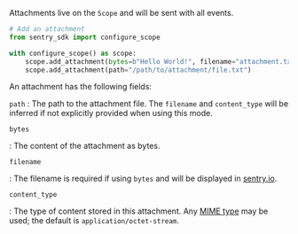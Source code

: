 Attachments live on the `Scope` and will be sent with all events.

```python
# Add an attachment
from sentry_sdk import configure_scope

with configure_scope() as scope:
    scope.add_attachment(bytes=b"Hello World!", filename="attachment.txt")
    scope.add_attachment(path="/path/to/attachment/file.txt")
```

An attachment has the following fields:

`path`
: The path to the attachment file. The `filename` and `content_type` will be inferred if not explicitly provided when using this mode.

`bytes`

: The content of the attachment as bytes.

`filename`

: The filename is required if using `bytes` and will be displayed in [sentry.io](https://sentry.io).

`content_type`

: The type of content stored in this attachment. Any [MIME
type](https://www.iana.org/assignments/media-types/media-types.xhtml) may be
used; the default is `application/octet-stream`.
